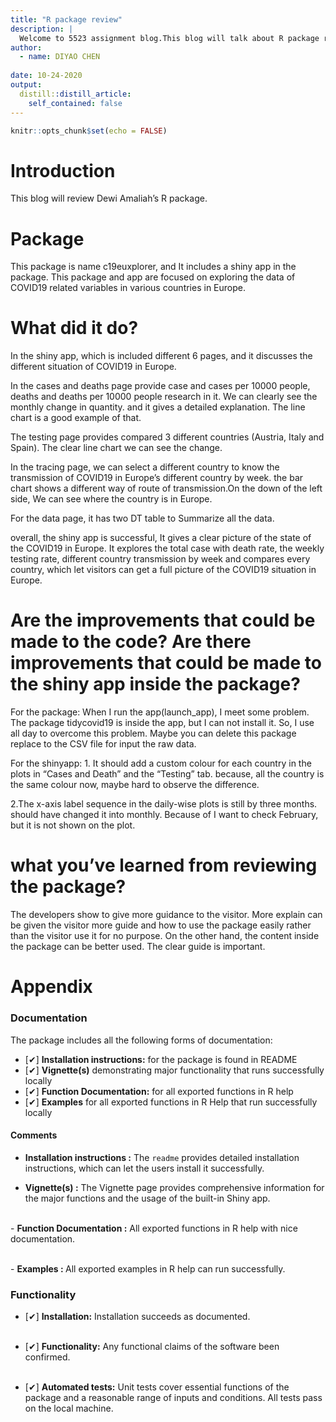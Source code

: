 ```yaml
---
title: "R package review"
description: |
  Welcome to 5523 assignment blog.This blog will talk about R package review.
author:
  - name: DIYAO CHEN 
    
date: 10-24-2020
output:
  distill::distill_article:
    self_contained: false
---
```


```r
knitr::opts_chunk$set(echo = FALSE)
```


# Introduction
This blog will review Dewi Amaliah's R package. 



# Package
This package is name c19euxplorer, and It includes a shiny app in the package. This package and app are focused on exploring the data of COVID19 related variables in various countries in Europe.


# What did it do?
In the shiny app, which is included different 6 pages, and it discusses the different situation of COVID19 in Europe. 

In the cases and deaths page provide case and cases per 10000 people, deaths and deaths per 10000 people research in it. We can clearly see the monthly change in quantity. and it gives a detailed explanation. The line chart is a good example of that.

The testing page provides compared 3 different countries (Austria, Italy and Spain). The clear line chart we can see the change.

In the tracing page, we can select a different country to know the transmission of COVID19 in Europe's different country by week. the bar chart shows a different way of route of transmission.On the down of the left side, 
We can see where the country is in Europe.

For the data page, it has two DT table to Summarize all the data.

overall, the shiny app is successful, It gives a clear picture of the state of the COVID19 in Europe. It explores the total case with death rate, the weekly testing rate, different country transmission by week and compares every country, which let visitors can get a full picture of the COVID19 situation in Europe.

# Are the improvements that could be made to the code? Are there improvements that could be made to the shiny app inside the package?

For the package:
When I run the app(launch_app), I meet some problem. The package tidycovid19 is inside the app, but I can not install it. So, I use all day to overcome this problem. Maybe you can delete this package replace to the CSV file for input the raw data.


For the shinyapp:
1. It should add a custom colour for each country in the plots in “Cases and Death” and the “Testing” tab. because, all the country is the same colour now, maybe hard to observe the difference.

2.The x-axis label sequence in the daily-wise plots is still by three months.  should have changed it into monthly. Because of I want to check February, but it is not shown on the plot.


# what you’ve learned from reviewing the package?
The developers show to give more guidance to the visitor. More explain can be given the visitor more guide and how to use the package easily rather than the visitor use it for no purpose. On the other hand, the content inside the package can be better used. The clear guide is important.


# Appendix

### Documentation

The package includes all the following forms of documentation:

- [✔] **Installation instructions:** for the package is found in README  
- [✔] **Vignette(s)** demonstrating major functionality that runs successfully locally  
- [✔] **Function Documentation:** for all exported functions in R help  
- [✔] **Examples** for all exported functions in R Help that run successfully locally  


#### Comments

- **Installation instructions :** The `readme` provides detailed installation instructions, which can let the users install it successfully. 
<br>

- **Vignette(s) :** The Vignette page provides comprehensive information for the major functions and the usage of the built-in Shiny app.  

<br>
- **Function Documentation :** All exported functions in R help with nice documentation.  

<br>
- **Examples : ** All exported examples in R help can run successfully.  


### Functionality

- [✔] **Installation:** Installation succeeds as documented.  
<br>

- [✔] **Functionality:** Any functional claims of the software been confirmed.  
<br>

- [✔] **Automated tests:** Unit tests cover essential functions of the package and a reasonable range of inputs and conditions. All tests pass on the local machine.